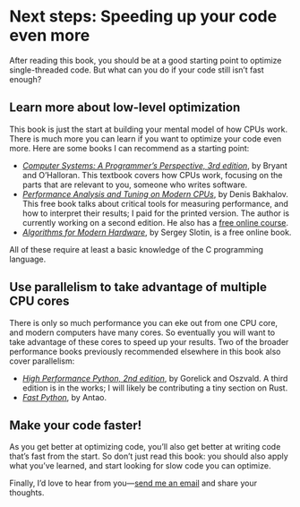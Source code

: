 # Next steps: Speeding up your code even more

After reading this book, you should be at a good starting point to optimize single-threaded code.
But what can you do if your code still isn't fast enough?

## Learn more about low-level optimization

This book is just the start at building your mental model of how CPUs work.
There is much more you can learn if you want to optimize your code even more.
Here are some books I can recommend as a starting point:

* [_Computer Systems: A Programmer's Perspective, 3rd edition_](https://csapp.cs.cmu.edu/), by Bryant and O'Halloran.
  This textbook covers how CPUs work, focusing on the parts that are relevant to you, someone who writes software.
* [_Performance Analysis and Tuning on Modern CPUs_](https://book.easyperf.net/perf_book), by Denis Bakhalov.
  This free book talks about critical tools for measuring performance, and how to interpret their results; I paid for the printed version.
  The author is currently working on a second edition.
  He also has a [free online course](https://github.com/dendibakh/perf-ninja).
* [_Algorithms for Modern Hardware_](https://en.algorithmica.org/hpc/), by Sergey Slotin, is a free online book.

All of these require at least a basic knowledge of the C programming language.

## Use parallelism to take advantage of multiple CPU cores

There is only so much performance you can eke out from one CPU core, and modern computers have many cores.
So eventually you will want to take advantage of these cores to speed up your results.
Two of the broader performance books previously recommended elsewhere in this book also cover parallelism:

* [_High Performance Python, 2nd edition_](https://www.oreilly.com/library/view/high-performance-python/9781492055013/), by Gorelick and Oszvald.
  A third edition is in the works; I will likely be contributing a tiny section on Rust.
* [_Fast Python_](https://www.manning.com/books/fast-python), by Antao.

## Make your code faster!

As you get better at optimizing code, you'll also get better at writing code that's fast from the start.
So don't just read this book: you should also apply what you've learned, and start looking for slow code you can optimize.

Finally, I'd love to hear from you—[send me an email](mailto:itamar@pythonspeed.com) and share your thoughts.

